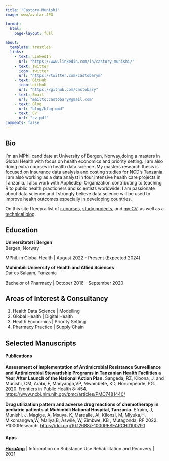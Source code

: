 ```yaml
---
title: "Castory Munishi"
image: www/avatar.JPG

format:
  html:
    page-layout: full

about:
  template: trestles
  links:
    - text: LinkedIn
      url: "https://www.linkedin.com/in/castory-munishi/"
    - text: Twitter
      icon: twitter
      url: "https://twitter.com/castobarym"
    - text: GitHub
      icon: github
      url: "https://github.com/castobary"
    - text: Email
      url: "mailto:castobary@gmail.com"
    - text: Blog
      url: "blog/blog.qmd"
    - text: CV
      url: "cv.pdf"
comments: false
---
```


## Bio

I’m an MPhil candidate at University of Bergen, Norway,doing a masters in Global Health with focus on health economics and priority setting. I am also doing extra courses in health data science. My masters research thesis is focused on Insurance data analysis and costing studies for NCD's Tanzania. I am also working as a data analyst in four intensive health care projects in Tanzania.  I also work with AppliedEpi Organization contributing to teaching R to public health practioners and scientists worldwide. I am passionate about data science and I strongly believe data science will be used to improve health outcomes especially in developing countries. 

On this site I keep a list of [r courses](courses.qmd), [study projects](projects.qmd), 
and [my CV](www/cv.pdf), as well as a [technical blog](blog/blog.qmd).

<p></p>

## Education

**Universitetet i Bergen**  
Bergen, Norway

MPhil. in Global Health | August 2022 - Present (Expected 2024)  

**Muhimbili University of Health and Allied Sciences**  
Dar es Salaam, Tanzania

Bachelor of Pharmacy | October 2016 - September 2020

## Areas of Interest & Consultancy

1. Health Data Science | Modelling
2. Global Health | Digital Health
3. Health Economics | Priority Setting
4. Pharmacy Practice | Supply Chain

## Selected Manuscripts

#### Publications

**Assessment of Implementation of Antimicrobial Resistance Surveillance and Antimicrobial Stewardship Programs in Tanzanian Health Facilities a Year After Launch of the National Action Plan.** Sangeda, RZ, Kibona, J, and Munishi, CM, Arabi, F, Manyanga,VP, Mwambete, KD, Horumpende, PG. 2020. Frontiers in Public Health 8: 454. [https://www.ncbi.nlm.nih.gov/pmc/articles/PMC7481440/](doi:10.3389/fpubh.2020.00454)

**Drug utilization pattern and adverse drug reactions of chemotherapy in pediatric patients at Muhimbili National Hospital, Tanzania.** Efraim, J, Munishi, J, Magige, A, Msuya, K, Marealle, AI, Kilonzi, M, Mlyuka,H, Mikomangwa,W, Mallya,B, Aswile, W, Zimbwe, KB , Mutagonda, RF 2022. F1000Research. [https://doi.org/10.12688/F1000RESEARCH.110079.1](https://doi.org/10.12688/F1000RESEARCH.110079.1)

#### Apps

**[HuruApp](https://www.huruapp.org)** | Information on Substance Use Rehabilitation and Recovery | 2021  